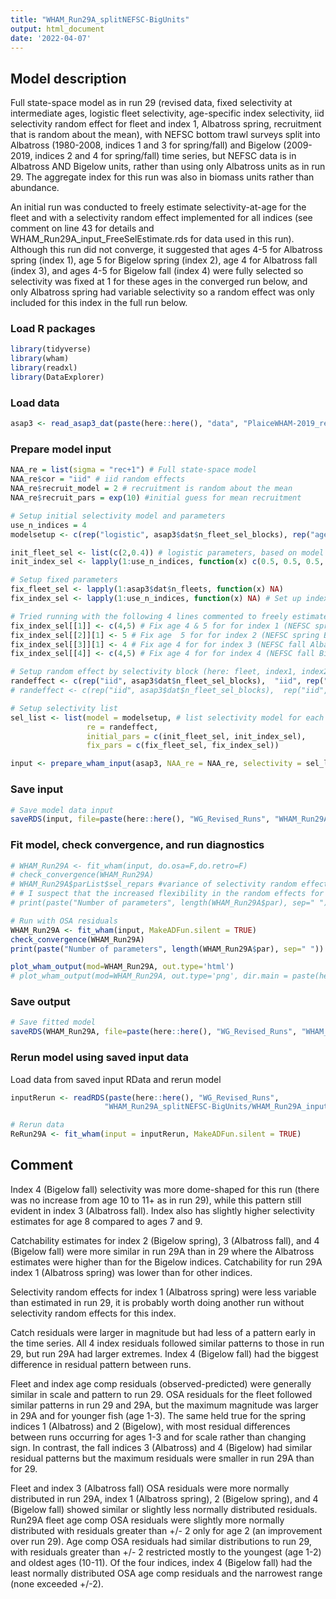 ```yaml
---
title: "WHAM_Run29A_splitNEFSC-BigUnits"
output: html_document
date: '2022-04-07'
---
```


## Model description
Full state-space model as in run 29 (revised data, fixed selectivity at intermediate ages, logistic fleet selectivity, age-specific index selectivity, iid selectivity random effect for fleet and index 1, Albatross spring, recruitment that is random about the mean), with NEFSC bottom trawl surveys split into Albatross (1980-2008, indices 1 and 3 for spring/fall) and Bigelow (2009-2019, indices 2 and 4 for spring/fall) time series, but NEFSC data is in Albatross AND Bigelow units, rather than using only Albatross units as in run 29. The aggregate index for this run was also in biomass units rather than abundance. 

An initial run was conducted to freely estimate selectivity-at-age for the fleet and with a selectivity random effect implemented for all indices (see comment on line 43 for details and WHAM_Run29A_input_FreeSelEstimate.rds for data used in this run). Although this run did not converge, it suggested that ages 4-5 for Albatross spring (index 1), age 5 for Bigelow spring (index 2), age 4 for Albatross fall (index 3), and ages 4-5 for Bigelow fall (index 4) were fully selected so selectivity was fixed at 1 for these ages in the converged run below, and only Albatross spring had variable selectivity so a random effect was only included for this index in the full run below. 

### Load R packages
```r
library(tidyverse)
library(wham)
library(readxl)
library(DataExplorer)
```

### Load data
```r
asap3 <- read_asap3_dat(paste(here::here(), "data", "PlaiceWHAM-2019_revised_NEFSC-LW-WAA_splitNEFSC-BigUnit.DAT", sep="/"))
```

### Prepare model input
```r
NAA_re = list(sigma = "rec+1") # Full state-space model
NAA_re$cor = "iid" # iid random effects
NAA_re$recruit_model = 2 # recruitment is random about the mean
NAA_re$recruit_pars = exp(10) #initial guess for mean recruitment

# Setup initial selectivity model and parameters
use_n_indices = 4
modelsetup <- c(rep("logistic", asap3$dat$n_fleet_sel_blocks), rep("age-specific", use_n_indices))

init_fleet_sel <- list(c(2,0.4)) # logistic parameters, based on model type
init_index_sel <- lapply(1:use_n_indices, function(x) c(0.5, 0.5, 0.5, 1, 1, 0.5, 0.5, 0.5, 0.5, 0.5, 0.5))

# Setup fixed parameters
fix_fleet_sel <- lapply(1:asap3$dat$n_fleets, function(x) NA) 
fix_index_sel <- lapply(1:use_n_indices, function(x) NA) # Set up index object

# Tried running with the following 4 lines commented to freely estimate all survey selectivities-at-age and no survey selectivity random effect (line 51 uncommented, line 50 commented) 
fix_index_sel[[1]] <- c(4,5) # Fix age 4 & 5 for for index 1 (NEFSC spring Albatross)
fix_index_sel[[2]][1] <- 5 # Fix age  5 for for index 2 (NEFSC spring Bigelow)
fix_index_sel[[3]][1] <- 4 # Fix age 4 for for index 3 (NEFSC fall Albatross)
fix_index_sel[[4]] <- c(4,5) # Fix age 4 for for index 4 (NEFSC fall Bigelow)

# Setup random effect by selectivity block (here: fleet, index1, index2, index3, index4)
randeffect <- c(rep("iid", asap3$dat$n_fleet_sel_blocks),  "iid", rep("none", 3)) # Don't include selectivity random effects for surveys except for Albatross spring 
# randeffect <- c(rep("iid", asap3$dat$n_fleet_sel_blocks),  rep("iid", use_n_indices)) # Include selectivity random effects for surveys, and fleet

# Setup selectivity list
sel_list <- list(model = modelsetup, # list selectivity model for each fleet and index
                 re = randeffect,
                 initial_pars = c(init_fleet_sel, init_index_sel),
                 fix_pars = c(fix_fleet_sel, fix_index_sel))

input <- prepare_wham_input(asap3, NAA_re = NAA_re, selectivity = sel_list, model_name = "WHAM_Run29A") 
```

### Save input
```r
# Save model data input
saveRDS(input, file=paste(here::here(), "WG_Revised_Runs", "WHAM_Run29A_splitNEFSC-BigUnits", "WHAM_Run29A_input.rds", sep="/"))
```

### Fit model, check convergence, and run diagnostics
```r
# WHAM_Run29A <- fit_wham(input, do.osa=F,do.retro=F) 
# check_convergence(WHAM_Run29A)
# WHAM_Run29A$parList$sel_repars #variance of selectivity random effects -> 0 for (last 3) surveys except first (Albatross Spring?) 
# # I suspect that the increased flexibility in the random effects for numbers at age negates the need for selectivity RE for these surveys. So, perhaps try removing the selectivity re for at least the last 3 surveys.
# print(paste("Number of parameters", length(WHAM_Run29A$par), sep=" "))

# Run with OSA residuals
WHAM_Run29A <- fit_wham(input, MakeADFun.silent = TRUE) 
check_convergence(WHAM_Run29A)
print(paste("Number of parameters", length(WHAM_Run29A$par), sep=" "))

plot_wham_output(mod=WHAM_Run29A, out.type='html')
# plot_wham_output(mod=WHAM_Run29A, out.type='png', dir.main = paste(here::here(), "WHAM_Run29A", sep="/"))
```

### Save output
```r
# Save fitted model
saveRDS(WHAM_Run29A, file=paste(here::here(), "WG_Revised_Runs", "WHAM_Run29A_splitNEFSC-BigUnits", "WHAM_Run29A_model.rds", sep="/"))
```

### Rerun model using saved input data
Load data from saved input RData and rerun model
```r
inputRerun <- readRDS(paste(here::here(), "WG_Revised_Runs",
                     "WHAM_Run29A_splitNEFSC-BigUnits/WHAM_Run29A_input.rds", sep="/"))

# Rerun data
ReRun29A <- fit_wham(input = inputRerun, MakeADFun.silent = TRUE)
```

## Comment
Index 4 (Bigelow fall) selectivity was more dome-shaped for this run (there was no increase from age 10 to 11+ as in run 29), while this pattern still evident in index 3 (Albatross fall). Index also has slightly higher selectivity estimates for age 8 compared to ages 7 and 9. 

Catchability estimates for index 2 (Bigelow spring), 3 (Albatross fall), and 4 (Bigelow fall) were more similar in run 29A than in 29 where the Albatross estimates were higher than for the Bigelow indices. Catchability for run 29A index 1 (Albatross spring) was lower than for other indices. 

Selectivity random effects for index 1 (Albatross spring) were less variable than estimated in run 29, it is probably worth doing another run without selectivity random effects for this index. 

Catch residuals were larger in magnitude but had less of a pattern early in the time series. All 4 index residuals followed similar patterns to those in run 29, but run 29A had larger extremes. Index 4 (Bigelow fall) had the biggest difference in residual pattern between runs. 

Fleet and index age comp residuals (observed-predicted) were generally similar in scale and pattern to  run 29. OSA residuals for the fleet followed similar patterns in run 29 and 29A, but the maximum magnitude was larger in 29A and for younger fish (age 1-3). The same held true for the spring indices 1 (Albatross) and 2 (Bigelow), with most residual differences between runs occurring for ages 1-3 and for scale rather than changing sign. In contrast, the fall indices 3 (Albatross) and 4 (Bigelow) had similar residual patterns but the maximum residuals were smaller in run 29A than for 29. 

Fleet and index 3 (Albatross fall) OSA residuals were more normally distributed in run 29A, index 1 (Albatross spring), 2 (Bigelow spring), and 4 (Bigelow fall) showed similar or slightly less normally distributed residuals. Run29A fleet age comp OSA residuals were slightly more normally distributed with residuals greater than +/- 2 only for age 2 (an improvement over run 29). Age comp OSA residuals had similar distributions to run 29, with residuals greater than +/- 2 restricted mostly to the youngest (age 1-2) and oldest ages (10-11). Of the four indices, index 4 (Bigelow fall) had the least normally distributed OSA age comp residuals and the narrowest range (none exceeded +/-2). 


